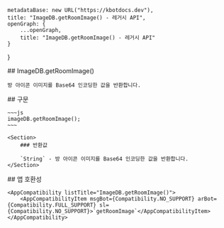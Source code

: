 
    metadataBase: new URL("https://kbotdocs.dev"),
    title: "ImageDB.getRoomImage() - 레거시 API",
    openGraph: {
        ...openGraph,
        title: "ImageDB.getRoomImage() - 레거시 API"
    }
}

<Section>
    ## ImageDB.getRoomImage()

    방 아이콘 이미지를 Base64 인코딩한 값을 반환합니다.
</Section>
<Section>
    ## 구문

    ~~~js
    imageDB.getRoomImage();
    ~~~

    <Section>
        ### 반환값

        `String` - 방 아이콘 이미지를 Base64 인코딩한 값을 반환합니다.
    </Section>
</Section>
<Section>
    ## 앱 호환성

    <AppCompatibility listTitle="ImageDB.getRoomImage()">
        <AppCompatibilityItem msgBot={Compatibility.NO_SUPPORT} arBot={Compatibility.FULL_SUPPORT} sl={Compatibility.NO_SUPPORT}>`getRoomImage`</AppCompatibilityItem>
    </AppCompatibility>
</Section>